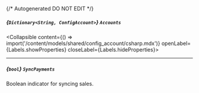 {/* Autogenerated DO NOT EDIT  */}

##### *{`Dictionary<String, ConfigAccount>`}* `Accounts`
<Collapsible content={() => import('/content/models/shared/config_account/csharp.mdx')} openLabel={Labels.showProperties} closeLabel={Labels.hideProperties}>
</Collapsible>

---
##### *{`bool`}* `SyncPayments`
Boolean indicator for syncing sales.


